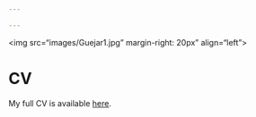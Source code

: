 ---

---

<img src="images/Guejar1.jpg" margin-right: 20px" align="left">


# CV
My full CV is available [here](documents/CV_Efrain-Garcia-Sanchez_USB.pdf).